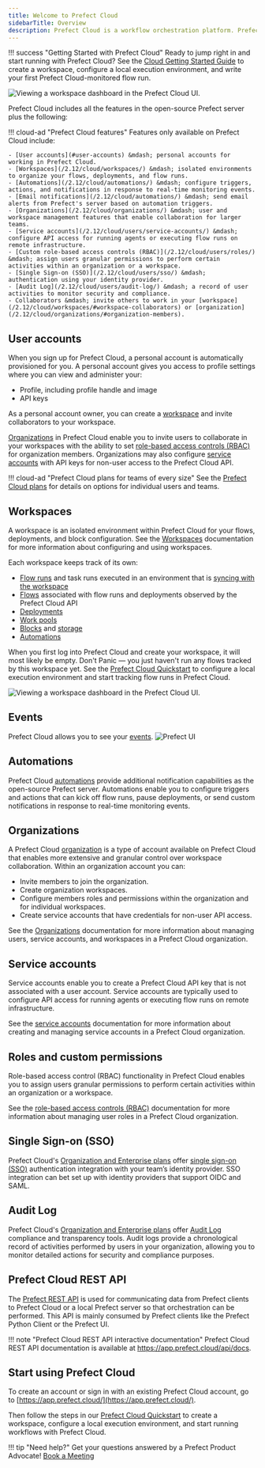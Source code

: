 ```yaml
---
title: Welcome to Prefect Cloud
sidebarTitle: Overview
description: Prefect Cloud is a workflow orchestration platform. Prefect Cloud provides all the capabilities of the [Prefect server](/2.12/host) and UI in a hosted environment, plus additional features such as automations, workspaces, and organizations.
---
```




!!! success "Getting Started with Prefect Cloud"
    Ready to jump right in and start running with Prefect Cloud? See the [Cloud Getting Started Guide](/2.12/cloud/cloud-quickstart/) to create a workspace, configure a local execution environment, and write your first Prefect Cloud-monitored flow run.

![Viewing a workspace dashboard in the Prefect Cloud UI.](/2.12/img/ui/cloud-workspace-dashboard.png)

Prefect Cloud includes all the features in the open-source Prefect server plus the following:

!!! cloud-ad "Prefect Cloud features"
    Features only available on Prefect Cloud include:

    - [User accounts](#user-accounts) &mdash; personal accounts for working in Prefect Cloud. 
    - [Workspaces](/2.12/cloud/workspaces/) &mdash; isolated environments to organize your flows, deployments, and flow runs.
    - [Automations](/2.12/cloud/automations/) &mdash; configure triggers, actions, and notifications in response to real-time monitoring events.
    - [Email notifications](/2.12/cloud/automations/) &mdash; send email alerts from Prefect's server based on automation triggers.
    - [Organizations](/2.12/cloud/organizations/) &mdash; user and workspace management features that enable collaboration for larger teams.
    - [Service accounts](/2.12/cloud/users/service-accounts/) &mdash; configure API access for running agents or executing flow runs on remote infrastructure.
    - [Custom role-based access controls (RBAC)](/2.12/cloud/users/roles/) &mdash; assign users granular permissions to perform certain activities within an organization or a workspace.
    - [Single Sign-on (SSO)](/2.12/cloud/users/sso/) &mdash; authentication using your identity provider.
    - [Audit Log](/2.12/cloud/users/audit-log/) &mdash; a record of user activities to monitor security and compliance.
    - Collaborators &mdash; invite others to work in your [workspace](/2.12/cloud/workspaces/#workspace-collaborators) or [organization](/2.12/cloud/organizations/#organization-members).

## User accounts

When you sign up for Prefect Cloud, a personal account is automatically provisioned for you. A personal account gives you access to profile settings where you can view and administer your: 

- Profile, including profile handle and image
- API keys

As a personal account owner, you can create a [workspace](#workspaces) and invite collaborators to your workspace. 

[Organizations](#organizations) in Prefect Cloud enable you to invite users to collaborate in your workspaces with the ability to set [role-based access controls (RBAC)](#roles-and-custom-permissions) for organization members. Organizations may also configure [service accounts](#service-accounts) with API keys for non-user access to the Prefect Cloud API.

!!! cloud-ad "Prefect Cloud plans for teams of every size"
    See the [Prefect Cloud plans](https://www.prefect.io/pricing/) for details on options for individual users and teams.

## Workspaces

A workspace is an isolated environment within Prefect Cloud for your flows, deployments, and block configuration. See the [Workspaces](/2.12/cloud/workspaces/) documentation for more information about configuring and using workspaces.

Each workspace keeps track of its own:

- [Flow runs](/2.12/concepts/flows/) and task runs executed in an environment that is [syncing with the workspace](/2.12/cloud/#workspaces)
- [Flows](/2.12/concepts/flows/) associated with flow runs and deployments observed by the Prefect Cloud API
- [Deployments](/2.12/concepts/deployments/)
- [Work pools](/2.12/concepts/work-pools/)
- [Blocks](/2.12/concepts/blocks/) and [storage](/2.12/concepts/storage/)
- [Automations](/2.12/cloud/automations/)

When you first log into Prefect Cloud and create your workspace, it will most likely be empty. Don't Panic &mdash; you just haven't run any flows tracked by this workspace yet. See the [Prefect Cloud Quickstart](/2.12/cloud/cloud-quickstart/) to configure a local execution environment and start tracking flow runs in Prefect Cloud. 

![Viewing a workspace dashboard in the Prefect Cloud UI.](/2.12/img/ui/cloud-new-workspace.png)

## Events

Prefect Cloud allows you to see your [events](/2.12/cloud/events/). 
![Prefect UI](/2.12/img/ui/event-feed.png)


## Automations

Prefect Cloud [automations](/2.12/cloud/automations/) provide additional notification capabilities as the open-source Prefect server. Automations enable you to configure triggers and actions that can kick off flow runs, pause deployments, or send custom notifications in response to real-time monitoring events. 

## Organizations <span class="badge orgs"></span>

A Prefect Cloud [organization](/2.12/cloud/organizations/) is a type of account available on Prefect Cloud that enables more extensive and granular control over workspace collaboration. Within an organization account you can:

- Invite members to join the organization.
- Create organization workspaces.
- Configure members roles and permissions within the organization and for individual workspaces.
- Create service accounts that have credentials for non-user API access.

See the [Organizations](/2.12/cloud/organizations/) documentation for more information about managing users, service accounts, and workspaces in a Prefect Cloud organization.

## Service accounts <span class="badge orgs"></span>

Service accounts enable you to create a Prefect Cloud API key that is not associated with a user account. Service accounts are typically used to configure API access for running agents or executing flow runs on remote infrastructure. 

See the [service accounts](/2.12/cloud/users/service-accounts/) documentation for more information about creating and managing service accounts in a Prefect Cloud organization.

## Roles and custom permissions <span class="badge orgs"></span>

Role-based access control (RBAC) functionality in Prefect Cloud enables you to assign users granular permissions to perform certain activities within an organization or a workspace.

See the [role-based access controls (RBAC)](../cloud/users/roles/) documentation for more information about managing user roles in a Prefect Cloud organization.

## Single Sign-on (SSO) <span class="badge orgs"></span> <span class="badge enterprise"></span>

Prefect Cloud's [Organization and Enterprise plans](https://www.prefect.io/pricing) offer [single sign-on (SSO)](/2.12/cloud/users/sso/) authentication integration with your team’s identity provider. SSO integration can bet set up with identity providers that support OIDC and SAML.

## Audit Log <span class="badge orgs"></span> <span class="badge enterprise"></span>

Prefect Cloud's [Organization and Enterprise plans](https://www.prefect.io/pricing) offer [Audit Log](/2.12/cloud/users/audit-log/) compliance and transparency tools. Audit logs provide a chronological record of activities performed by users in your organization, allowing you to monitor detailed actions for security and compliance purposes. 

## Prefect Cloud REST API

The [Prefect REST API](/2.12/api-ref/rest-api/) is used for communicating data from Prefect clients to Prefect Cloud or a local Prefect server so that orchestration can be performed. This API is mainly consumed by Prefect clients like the Prefect Python Client or the Prefect UI.

!!! note "Prefect Cloud REST API interactive documentation"
    Prefect Cloud REST API documentation is available at <a href="https://app.prefect.cloud/api/docs" target="_blank">https://app.prefect.cloud/api/docs</a>.


## Start using Prefect Cloud

To create an account or sign in with an existing Prefect Cloud account, go to [https://app.prefect.cloud/](https://app.prefect.cloud/).

Then follow the steps in our [Prefect Cloud Quickstart](/2.12/ui/cloud-quickstart/) to create a workspace, configure a local execution environment, and start running workflows with Prefect Cloud.

!!! tip "Need help?"
    Get your questions answered by a Prefect Product Advocate! [Book a Meeting](https://calendly.com/prefect-experts/prefect-product-advocates?utm_campaign=prefect_docs_cloud&utm_content=prefect_docs&utm_medium=docs&utm_source=docs)
